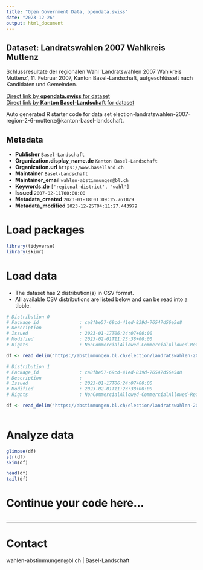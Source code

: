 ```yaml
---
title: "Open Government Data, opendata.swiss"
date: "2023-12-26"
output: html_document
---
```


## Dataset: Landratswahlen 2007 Wahlkreis Muttenz

Schlussresultate der regionalen Wahl 'Landratswahlen 2007 Wahlkreis Muttenz', 11. Februar 2007, Kanton Basel-Landschaft, aufgeschlüsselt nach Kandidaten und Gemeinden.

[Direct link by **opendata.swiss** for dataset](https://opendata.swiss/de/dataset/landratswahlen-2007-wahlkreis-muttenz)<br>
[Direct link by **Kanton Basel-Landschaft** for dataset](https://abstimmungen.bl.ch/election/landratswahlen-2007-region-2-6-muttenz/data)

Auto generated R starter code for data set election-landratswahlen-2007-region-2-6-muttenz@kanton-basel-landschaft.

## Metadata

- **Publisher** `Basel-Landschaft`
- **Organization.display_name.de** `Kanton Basel-Landschaft`
- **Organization.url** `https://www.baselland.ch`
- **Maintainer** `Basel-Landschaft`
- **Maintainer_email** `wahlen-abstimmungen@bl.ch`
- **Keywords.de** `['regional-district', 'wahl']`
- **Issued** `2007-02-11T00:00:00`
- **Metadata_created** `2023-01-18T01:09:15.761829`
- **Metadata_modified** `2023-12-25T04:11:27.443979`


# Load packages

```r

library(tidyverse)
library(skimr)

```

# Load data

-   The dataset has 2 distribution(s) in CSV format.
-   All available CSV distributions are listed below and can be read into a tibble.

```r

# Distribution 0
# Package_id               : ca8fbe57-69cd-41ed-839d-76547d56e5d8
# Description              : 
# Issued                   : 2023-01-17T06:24:07+00:00
# Modified                 : 2023-02-01T11:23:38+00:00
# Rights                   : NonCommercialAllowed-CommercialAllowed-ReferenceRequired

df <- read_delim('https://abstimmungen.bl.ch/election/landratswahlen-2007-region-2-6-muttenz/data-csv')

# Distribution 1
# Package_id               : ca8fbe57-69cd-41ed-839d-76547d56e5d8
# Description              : 
# Issued                   : 2023-01-17T06:24:07+00:00
# Modified                 : 2023-02-01T11:23:38+00:00
# Rights                   : NonCommercialAllowed-CommercialAllowed-ReferenceRequired

df <- read_delim('https://abstimmungen.bl.ch/election/landratswahlen-2007-region-2-6-muttenz/data-parties-csv')



```

# Analyze data

```r

glimpse(df)
str(df)
skim(df)

head(df)
tail(df)

```

# Continue your code here...

```r

```

------------------------------------------------------------------------

# Contact

wahlen-abstimmungen@bl.ch | Basel-Landschaft
